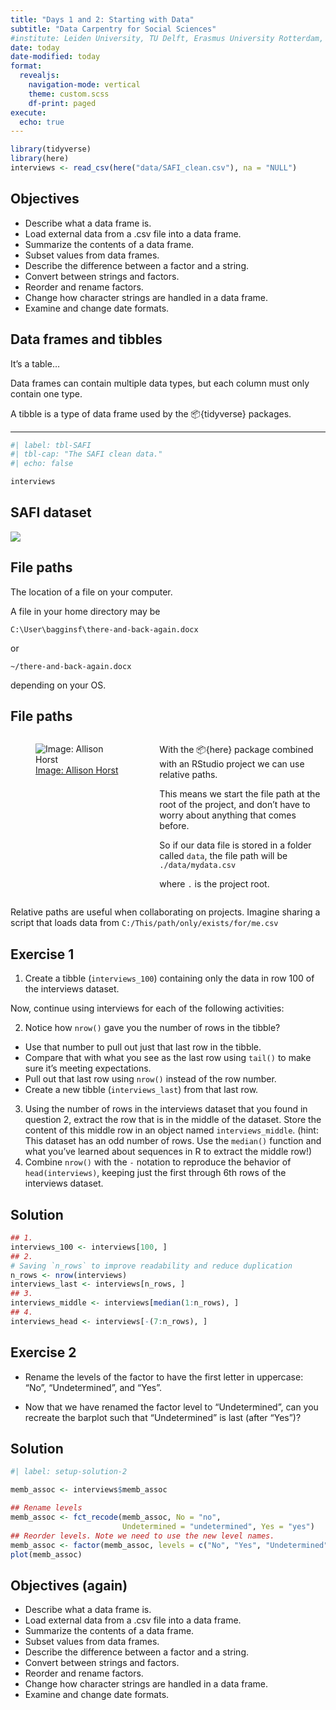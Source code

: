 ```yaml
---
title: "Days 1 and 2: Starting with Data"
subtitle: "Data Carpentry for Social Sciences"  
#institute: Leiden University, TU Delft, Erasmus University Rotterdam, Vrije Universiteit
date: today
date-modified: today
format: 
  revealjs: 
    navigation-mode: vertical
    theme: custom.scss
    df-print: paged
execute: 
  echo: true
---
```


```r
library(tidyverse)
library(here)
interviews <- read_csv(here("data/SAFI_clean.csv"), na = "NULL")
```

## Objectives

- Describe what a data frame is.
- Load external data from a .csv file into a data frame.
- Summarize the contents of a data frame.
- Subset values from data frames.
- Describe the difference between a factor and a string.
- Convert between strings and factors.
- Reorder and rename factors.
- Change how character strings are handled in a data frame.
- Examine and change date formats.


## Data frames and tibbles {.center}

It's a table...

Data frames can contain multiple data types, but each column must only contain
one type.

A tibble is a type of data frame used by the 📦{tidyverse} packages.

---

```r
#| label: tbl-SAFI
#| tbl-cap: "The SAFI clean data."
#| echo: false

interviews
```


## SAFI dataset

![](img/SAFI-columns.png)

## File paths {.center}

The location of a file on your computer.

A file in your home directory may be

`C:\User\bagginsf\there-and-back-again.docx`

or

`~/there-and-back-again.docx`

depending on your OS.

## File paths {.smaller}

:::: {.columns}

:::{.column width="45%"}
![[Image: Allison Horst](https://allisonhorst.com)](https://cdn.myportfolio.com/45214904-6a61-4e23-98d6-b140f8654a40/57457fc3-1d2d-4a3b-a9b7-f0b62e418cd5_rw_1920.png?h=e0721f766fc8f031edeb67f7f8024595){fig-alt='A cartoon showing two paths side-by-side. On the left is a scary spooky forest, with spiderwebs and gnarled trees, with file paths written on the branches like “~/mmm/nope.csv” and “setwd(“/haha/good/luck/”), with a scared looking cute fuzzy monster running out of it. On the right is a bright, colorful path with flowers, rainbow and sunshine, with signs saying “here!” and “it’s all right here!” A monster facing away from us in a backpack and walking stick is looking toward the right path. Stylized text reads “here: find your path.”'}
:::
::: {.column width="55%"}
With the 📦{here} package combined with an RStudio project we can use relative paths.

This means we start the file path at the root of the project, and don't have to
worry about anything that comes before.

So if our data file is stored in a folder called `data`, the file path will be
`./data/mydata.csv`

where `.` is the project root.

:::
::::

::: {.callout-important}
Relative paths are useful when collaborating on projects. Imagine sharing a
script that loads data from `C:/This/path/only/exists/for/me.csv`
:::

## Exercise 1 {.inverse .smaller .scrollable}


1. Create a tibble (`interviews_100`) containing only the data in row 100 of the interviews dataset.

Now, continue using interviews for each of the following activities:

2. Notice how `nrow()` gave you the number of rows in the tibble?
  - Use that number to pull out just that last row in the tibble.
  - Compare that with what you see as the last row using `tail()` to make sure it’s meeting expectations.
  - Pull out that last row using `nrow()` instead of the row number.
  - Create a new tibble (`interviews_last`) from that last row.
3. Using the number of rows in the interviews dataset that you found in question 2, extract the row that is in the middle of the dataset. Store the content of this middle row in an object named `interviews_middle`. (hint: This dataset has an odd number of rows. Use the `median()` function and what you’ve learned about sequences in R to extract the middle row!)
4. Combine `nrow()` with the `-` notation to reproduce the behavior of `head(interviews)`, keeping just the first through 6th rows of the interviews dataset.

## Solution {.center}

```r
## 1.
interviews_100 <- interviews[100, ]
## 2.
# Saving `n_rows` to improve readability and reduce duplication
n_rows <- nrow(interviews)
interviews_last <- interviews[n_rows, ]
## 3.
interviews_middle <- interviews[median(1:n_rows), ]
## 4.
interviews_head <- interviews[-(7:n_rows), ]
```


## Exercise 2 {.inverse .center}

- Rename the levels of the factor to have the first letter in uppercase: "No", "Undetermined", and "Yes".

- Now that we have renamed the factor level to "Undetermined", can you recreate the barplot such that "Undetermined" is last (after "Yes")?


## Solution {.inverse .center}

```r
#| label: setup-solution-2

memb_assoc <- interviews$memb_assoc
```


```r
## Rename levels
memb_assoc <- fct_recode(memb_assoc, No = "no",
                         Undetermined = "undetermined", Yes = "yes")
## Reorder levels. Note we need to use the new level names.
memb_assoc <- factor(memb_assoc, levels = c("No", "Yes", "Undetermined"))
plot(memb_assoc)
```

## Objectives (again)

- Describe what a data frame is.
- Load external data from a .csv file into a data frame.
- Summarize the contents of a data frame.
- Subset values from data frames.
- Describe the difference between a factor and a string.
- Convert between strings and factors.
- Reorder and rename factors.
- Change how character strings are handled in a data frame.
- Examine and change date formats.
